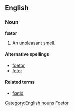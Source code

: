 ==English==
===Noun===
'''fœtor'''
[[Category:English nouns]]

# An unpleasant smell.

====Alternative spellings====
*[[foetor]]
*[[fetor]]

====Related terms====
*[[fœtid]]

[[Category:English words spelled with diacritics or ligatures|Foetor]]